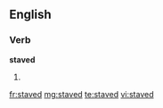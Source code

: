 ==English==

===Verb===
'''staved'''

# {{past of|stave}}

[[fr:staved]]
[[mg:staved]]
[[te:staved]]
[[vi:staved]]